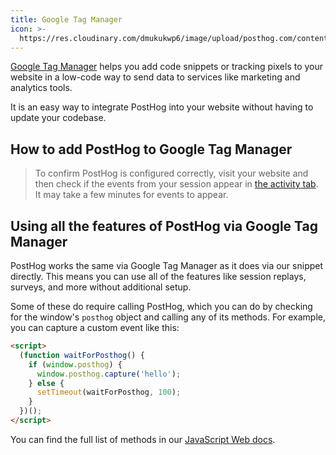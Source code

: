 ```yaml
---
title: Google Tag Manager
icon: >-
  https://res.cloudinary.com/dmukukwp6/image/upload/posthog.com/contents/images/docs/integrate/frameworks/gtm.svg
---
```


[Google Tag Manager](https://marketingplatform.google.com/about/tag-manager/) helps you add code snippets or tracking pixels to your website in a low-code way to send data to services like marketing and analytics tools. 

It is an easy way to integrate PostHog into your website without having to update your codebase. 

## How to add PostHog to Google Tag Manager


<GTMInstall />

> To confirm PostHog is configured correctly, visit your website and then check if the events from your session appear in [the activity tab](https://us.posthog.com/activity/explore). It may take a few minutes for events to appear.

## Using all the features of PostHog via Google Tag Manager

PostHog works the same via Google Tag Manager as it does via our snippet directly. This means you can use all of the features like session replays, surveys, and more without additional setup. 

Some of these do require calling PostHog, which you can do by checking for the window's `posthog` object and calling any of its methods. For example, you can capture a custom event like this:

```html
<script>
  (function waitForPosthog() {
    if (window.posthog) {
      window.posthog.capture('hello');
    } else {
      setTimeout(waitForPosthog, 100);
    }
  })();
</script>
```

You can find the full list of methods in our [JavaScript Web docs](/docs/libraries/js/features).